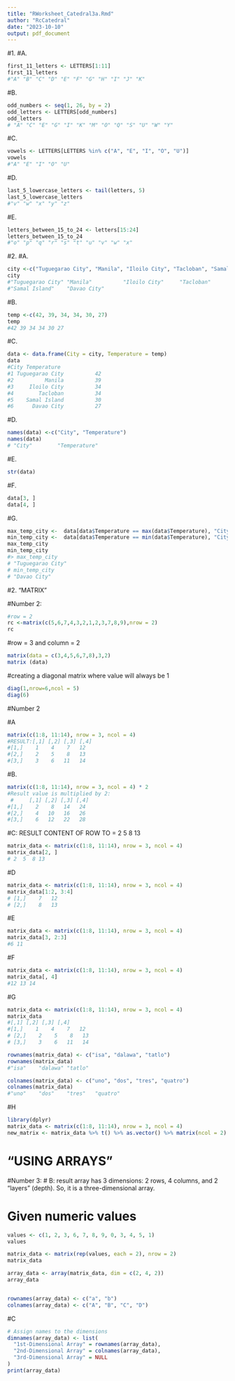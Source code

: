 ```yaml
---
title: "RWorksheet_Catedral3a.Rmd"
author: "RcCatedral"
date: "2023-10-10"
output: pdf_document
---
```

#1.
#A.
```r
first_11_letters <- LETTERS[1:11]
first_11_letters
#"A" "B" "C" "D" "E" "F" "G" "H" "I" "J" "K"
```
#B.
```r
odd_numbers <- seq(1, 26, by = 2)
odd_letters <- LETTERS[odd_numbers]
odd_letters
# "A" "C" "E" "G" "I" "K" "M" "O" "Q" "S" "U" "W" "Y"
```
#C.
```r
vowels <- LETTERS[LETTERS %in% c("A", "E", "I", "O", "U")]
vowels
#"A" "E" "I" "O" "U"
```
#D.
```r
last_5_lowercase_letters <- tail(letters, 5)
last_5_lowercase_letters
#"v" "w" "x" "y" "z"
```
#E.
```r
letters_between_15_to_24 <- letters[15:24]
letters_between_15_to_24
#"o" "p" "q" "r" "s" "t" "u" "v" "w" "x"
```
#2.
#A.
```r
city <-c("Tuguegarao City", "Manila", "Iloilo City", "Tacloban", "Samal Island", "Davao City")
city
#"Tuguegarao City" "Manila"          "Iloilo City"     "Tacloban"       
#"Samal Island"    "Davao City"
```
#B.
```r
temp <-c(42, 39, 34, 34, 30, 27)
temp
#42 39 34 34 30 27
```
#C.
```r
data <- data.frame(City = city, Temperature = temp)
data
#City Temperature
#1 Tuguegarao City          42
#2          Manila          39
#3     Iloilo City          34
#4        Tacloban          34
#5    Samal Island          30
#6      Davao City          27
```
#D.
```r
names(data) <-c("City", "Temperature")
names(data)
# "City"        "Temperature"
```
#E.
```r
str(data)
```
#F.
```r
data[3, ]
data[4, ]
```
#G.
```r
max_temp_city <-  data[data$Temperature == max(data$Temperature), "City"]
min_temp_city <-  data[data$Temperature == min(data$Temperature), "City"]  
max_temp_city
min_temp_city
#> max_temp_city
# "Tuguegarao City"
# min_temp_city
# "Davao City"
```
#2.                  "MATRIX"

#Number 2:
```r
#row = 2
rc <-matrix(c(5,6,7,4,3,2,1,2,3,7,8,9),nrow = 2)
rc
```
#row = 3 and column = 2
```r
matrix(data = c(3,4,5,6,7,8),3,2)
matrix (data)
```
#creating a diagonal matrix where  value will always be 1
```r
diag(1,nrow=6,ncol = 5)
diag(6)
```
#Number 2

#A
```r
matrix(c(1:8, 11:14), nrow = 3, ncol = 4)
#RESULT:[,1] [,2] [,3] [,4]
#[1,]    1    4    7   12
#[2,]    2    5    8   13
#[3,]    3    6   11   14
```
#B.
```r
matrix(c(1:8, 11:14), nrow = 3, ncol = 4) * 2
#Result value is multiplied by 2:
 #     [,1] [,2] [,3] [,4]
#[1,]    2    8   14   24
#[2,]    4   10   16   26
#[3,]    6   12   22   28
```
#C: RESULT CONTENT OF ROW TO =  2  5  8 13
```r
matrix_data <- matrix(c(1:8, 11:14), nrow = 3, ncol = 4)
matrix_data[2, ] 
# 2  5  8 13
```
#D
```r
matrix_data <- matrix(c(1:8, 11:14), nrow = 3, ncol = 4)
matrix_data[1:2, 3:4]
# [1,]    7   12
# [2,]    8   13
```
#E
```r
matrix_data <- matrix(c(1:8, 11:14), nrow = 3, ncol = 4)
matrix_data[3, 2:3]
#6 11
```
#F
```r
matrix_data <- matrix(c(1:8, 11:14), nrow = 3, ncol = 4)
matrix_data[, 4]
#12 13 14
```
#G
```r
matrix_data <- matrix(c(1:8, 11:14), nrow = 3, ncol = 4)
matrix_data 
#[,1] [,2] [,3] [,4]
#[1,]    1    4    7   12
# [2,]    2    5    8   13
# [3,]    3    6   11   14

rownames(matrix_data) <- c("isa", "dalawa", "tatlo")
rownames(matrix_data)
#"isa"    "dalawa" "tatlo" 

colnames(matrix_data) <- c("uno", "dos", "tres", "quatro")
colnames(matrix_data)
#"uno"    "dos"    "tres"   "quatro"
```
#H
```r
library(dplyr)
matrix_data <- matrix(c(1:8, 11:14), nrow = 3, ncol = 4)
new_matrix <- matrix_data %>% t() %>% as.vector() %>% matrix(ncol = 2)
```

#                   "USING ARRAYS"

#Number 3: # B: result array has 3 dimensions: 2 rows, 4 columns, and 2 "layers" (depth). So, it is a three-dimensional array.

# Given numeric values
```r
values <- c(1, 2, 3, 6, 7, 8, 9, 0, 3, 4, 5, 1)
values

matrix_data <- matrix(rep(values, each = 2), nrow = 2)
matrix_data

array_data <- array(matrix_data, dim = c(2, 4, 2))
array_data


rownames(array_data) <- c("a", "b")
colnames(array_data) <- c("A", "B", "C", "D")
```
#C
```r
# Assign names to the dimensions
dimnames(array_data) <- list(
  "1st-Dimensional Array" = rownames(array_data),
  "2nd-Dimensional Array" = colnames(array_data),
  "3rd-Dimensional Array" = NULL
)
print(array_data)
```






